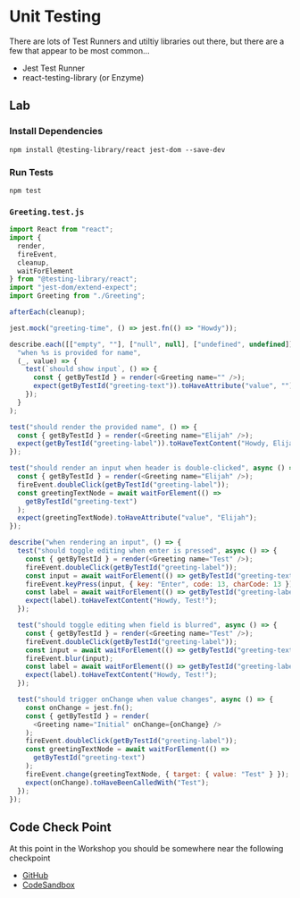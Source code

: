 # Unit Testing

<!-- https://css-tricks.com/getting-started-with-react-testing-library/ -->

There are lots of Test Runners and utiltiy libraries out there, but there are a few that appear to be most common...

- Jest Test Runner
- react-testing-library (or Enzyme)

## Lab

### Install Dependencies

```
npm install @testing-library/react jest-dom --save-dev
```

### Run Tests

```
npm test
```

### `Greeting.test.js`

```js
import React from "react";
import {
  render,
  fireEvent,
  cleanup,
  waitForElement
} from "@testing-library/react";
import "jest-dom/extend-expect";
import Greeting from "./Greeting";

afterEach(cleanup);

jest.mock("greeting-time", () => jest.fn(() => "Howdy"));

describe.each([["empty", ""], ["null", null], ["undefined", undefined]])(
  "when %s is provided for name",
  (_, value) => {
    test(`should show input`, () => {
      const { getByTestId } = render(<Greeting name="" />);
      expect(getByTestId("greeting-text")).toHaveAttribute("value", "");
    });
  }
);

test("should render the provided name", () => {
  const { getByTestId } = render(<Greeting name="Elijah" />);
  expect(getByTestId("greeting-label")).toHaveTextContent("Howdy, Elijah!");
});

test("should render an input when header is double-clicked", async () => {
  const { getByTestId } = render(<Greeting name="Elijah" />);
  fireEvent.doubleClick(getByTestId("greeting-label"));
  const greetingTextNode = await waitForElement(() =>
    getByTestId("greeting-text")
  );
  expect(greetingTextNode).toHaveAttribute("value", "Elijah");
});

describe("when rendering an input", () => {
  test("should toggle editing when enter is pressed", async () => {
    const { getByTestId } = render(<Greeting name="Test" />);
    fireEvent.doubleClick(getByTestId("greeting-label"));
    const input = await waitForElement(() => getByTestId("greeting-text"));
    fireEvent.keyPress(input, { key: "Enter", code: 13, charCode: 13 });
    const label = await waitForElement(() => getByTestId("greeting-label"));
    expect(label).toHaveTextContent("Howdy, Test!");
  });

  test("should toggle editing when field is blurred", async () => {
    const { getByTestId } = render(<Greeting name="Test" />);
    fireEvent.doubleClick(getByTestId("greeting-label"));
    const input = await waitForElement(() => getByTestId("greeting-text"));
    fireEvent.blur(input);
    const label = await waitForElement(() => getByTestId("greeting-label"));
    expect(label).toHaveTextContent("Howdy, Test!");
  });

  test("should trigger onChange when value changes", async () => {
    const onChange = jest.fn();
    const { getByTestId } = render(
      <Greeting name="Initial" onChange={onChange} />
    );
    fireEvent.doubleClick(getByTestId("greeting-label"));
    const greetingTextNode = await waitForElement(() =>
      getByTestId("greeting-text")
    );
    fireEvent.change(greetingTextNode, { target: { value: "Test" } });
    expect(onChange).toHaveBeenCalledWith("Test");
  });
});
```

## Code Check Point

At this point in the Workshop you should be somewhere near the following checkpoint

- [GitHub](https://github.com/elijahmanor/react-fun/tree/master/packages/10-testing)
- [CodeSandbox](https://codesandbox.io/s/github/elijahmanor/react-fun/tree/master/packages/10-testing)
